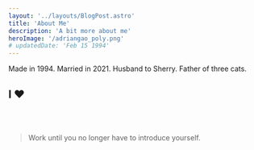 ```yaml
---
layout: '../layouts/BlogPost.astro'
title: 'About Me'
description: 'A bit more about me'
heroImage: '/adriangao_poly.png'
# updatedDate: 'Feb 15 1994'
---
```


Made in 1994. Married in 2021. Husband to Sherry. Father of three cats.

## I ♥


<TagCloud />

<br />
<br />

> Work until you no longer have to introduce yourself.
